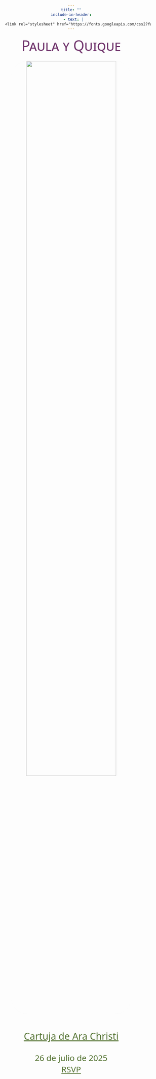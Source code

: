 ```yaml
---
title: ""
include-in-header:
  - text: |
      <link rel="stylesheet" href="https://fonts.googleapis.com/css2?family=Special+Elite&display=swap">
---
```


<style>
body {
  background-image: url("images/cream.jpg");
  background-size: cover;
  background-position: center;
  background-attachment: fixed;
  margin: 0;
  padding: 0;
  text-align: center;
  min-height: 100vh;
  width: 100%;
  overflow-x: hidden;
  font-family: "Special Elite", system-ui;
  font-weight: 400;
  font-style: normal;
  position: relative;
}
</style>

<div style="text-align: center; color: #72376E;">
  <div style="font-size: 45px; font-variant: small-caps">Paula y Quique</div> <br>
    <img src="images/main.jpg" 
       style="
         width: 75%;
         height: auto;
         margin: 0;
         display: inline-block;
         overflow: hidden;
         border-radius: 50px;
         box-shadow: 0 0 15px rgba(0,0,0,0.2);
         mask: linear-gradient(to right, 
              transparent 0%, 
              white 15%, 
              white 85%, 
              transparent 100%),
            linear-gradient(to bottom, 
              transparent 0%, 
              white 15%, 
              white 85%, 
              transparent 100%);
       "> 
  <br><br>
  <div style="font-size: 30px;">
  <a href="como_llegar.qmd" style="color: #527130; text-decoration: underline;">
    Cartuja de Ara Christi
  </a>
</div>
  <div style="color: #527130; font-size: 26px;">26 de julio de 2025<br>
  <a href="rsvp.qmd" style="color: #527130; text-decoration: underline;">
    RSVP
  </a>
  </div>
</div>



